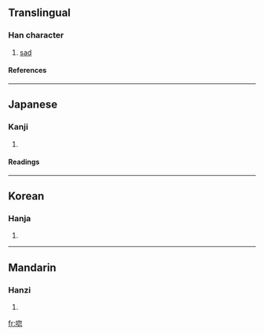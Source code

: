 ==Translingual==
===Han character===
{{Han char|rn=30|rad=口|as=08|sn=11|four=|canj=口心竹心 (RPHP)}}
# [[sad]]
====References====
{{Han ref|kx=0194.170|dkj=03788|dj=0414.220|hdz=10644.090|uh=553F|ud=21823}}
----
==Japanese==
===Kanji===
{{ja-kanji|grade=|rs=口08}}
# {{defn|Japanese}} 
====Readings====
{{ja-readings|on=[[こつ]] (kotsu), [[こち]] (kochi)|kun=[[うれえる]] (ureeru)}}
----
==Korean==
===Hanja===
{{ko-hanja|hangeul=홀|rv=hol|mr=hol}}
# {{defn|Korean}}
----
==Mandarin==
===Hanzi===
{{cmn-hanzi|pin=[[hū]] ([[hu1]])|wg=hu<sup>1</sup>}}
# {{defn|Mandarin}}

[[fr:唿]]